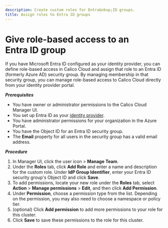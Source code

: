 ```yaml
---
description: Create custom roles for Entra&nbsp;ID groups.
title: Assign roles to Entra ID groups
---
```



# Give role-based access to an Entra&nbsp;ID group

If you have Microsoft Entra&nbsp;ID configured as your identity provider, you can define role-based access in Calico Cloud and assign that role to an Entra&nbsp;ID (formerly Azure AD) security group.
By managing membership in that security group, you can manage role-based access to Calico Cloud directly from your identity provider portal.

***Prerequisites***

* You have owner or administrator permissions to the Calico Cloud Manager UI.
* You set up Entra&nbsp;ID as your [identity provider](user-management.mdx#add-your-own-identity-provider).
* You have administrator permissions for your organization in the Azure Portal.
* You have the Object ID for an Entra&nbsp;ID security group.
* The **Email** property for all users in the security group has a valid email address.

***Procedure***

1. In Manager UI, click the user icon <IconUser width="20"/> > **Manage Team**.
1. Under the **Roles** tab, click **Add Role** and enter a name and description for the custom role.
Under **IdP Group Identifier**, enter your Entra&nbsp;ID security group's Object ID and click **Save**.
1. To add permissions, locate your new role under the **Roles** tab, select **Action** > **Manage permissions** > **Edit**, and then click **Add Permission**.
1. Under **Permission**, choose a permission type from the list.
Depending on the permission, you may also need to choose a namespace or policy tier.
1. (optional) Click **Add permission** to add more permissions to your role for this cluster.
1. Click **Save** to save these permissions to the role for this cluster.


